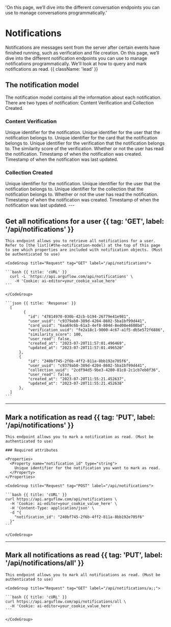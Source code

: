   'On this page, we’ll dive into the different conversation endpoints you can use to manage conversations programmatically.'

# Notifications

Notifications are messages sent from the server after certain events have finished running, such as verification and file creation. On this page, we’ll dive into the different notification endpoints you can use to manage notifications programmatically. We'll look at how to query and mark notifications as read. {{ className: 'lead' }}

## The notification model

The notification model contains all the information about each notification. There are two types of notification: Content Verification and Collection Created. 

### Content Verification

<Properties>
  <Property name="id" type="string">
    Unique identifier for the notification.
  </Property>
  <Property name="user_uuid" type="string">
    Unique identifier for the user that the notification belongs to.
  </Property>
  <Property name="card_uuid" type="string">
    Unique identifier for the card that the notification belongs to.
  </Property>
  <Property name="verification_uuid" type="string">
    Unique identifier for the verification that the notification belongs to.
  </Property>
  <Property name="similarity_score" type="integer">
    The similarity score of the verification.
  </Property>
  <Property name="user_read" type="boolean">
    Whether or not the user has read the notification.
  </Property>
  <Property name="created_at" type="timestamp">
    Timestamp of when the notification was created.
  </Property>
  <Property name="updated_at" type="timestamp">
    Timestamp of when the notification was last updated.
  </Property>
</Properties>


### Collection Created
<Properties>
  <Property name="id" type="string">
    Unique identifier for the notification.
  </Property>
  <Property name="user_uuid" type="string">
    Unique identifier for the user that the notification belongs to.
  </Property>
  <Property name="collection_uuid" type="string">
    Unique identifier for the collection that the notification belongs to.
  </Property>
  <Property name="user_read" type="boolean">
    Whether or not the user has read the notification.
  </Property>
  <Property name="created_at" type="timestamp">
    Timestamp of when the notification was created.
  </Property>
  <Property name="updated_at" type="timestamp">
    Timestamp of when the notification was last updated.
  </Property>
</Properties>
---

## Get all notifications for a user {{ tag: 'GET', label: '/api/notifications' }}

<Row>
  <Col>

    This endpoint allows you to retrieve all notifications for a user. Refer to [the list](#the-notification-model) at the top of this page to see which properties are included with notification objects. (Must be authenticated to use)


  </Col>
  <Col sticky>

    <CodeGroup title="Request" tag="GET" label="/api/notifications">

    ```bash {{ title: 'cURL' }}
      curl -L 'https://api.arguflow.com/api/notifications' \
        -H 'Cookie: ai-editor=your_cookie_value_here'
    ```

    </CodeGroup>

    ```json {{ title: 'Response' }}
      [
            {
              "id": "47814970-030b-42cb-b194-26779e41e981",
              "user_uuid": "c9379ab0-389d-4204-8602-5ba1bf99d441",
              "card_uuid": "6aa69c6b-61a3-4ef8-804d-8ed08e4608bd",
              "verification_uuid": "fe2a18c1-9000-4c67-a1f5-db5e572f6886",
              "similarity_score": 100,
              "user_read": false,
              "created_at": "2023-07-20T11:57:01.496469",
              "updated_at": "2023-07-20T11:57:01.496520"
          },
          {
              "id": "240bf745-2f6b-4ff2-811a-8bb192e705f6",
              "user_uuid": "c9379ab0-389d-4204-8602-5ba1bf99d441",
              "collection_uuid": "2cdf94d5-9be3-4280-81c8-2c1cb7eb8f36",
              "user_read": false,
              "created_at": "2023-07-20T11:55:21.452637",
              "updated_at": "2023-07-20T11:55:21.452638"
          },
      ]
    ```

  </Col>
</Row>

---

## Mark a notification as read {{ tag: 'PUT', label: '/api/notifications' }}

<Row>
  <Col>

    This endpoint allows you to mark a notification as read. (Must be authenticated to use)

    ### Required attributes

    <Properties>
      <Property name="notification_id" type="string">
        Unique identifier for the notification you want to mark as read.
      </Property>
    </Properties>

  </Col>
  <Col sticky>

    <CodeGroup title="Request" tag="POST" label="/api/notifications">

    ```bash {{ title: 'cURL' }}
    curl https://api.arguflow.com/api/notifications \
      -H 'Cookie: ai-editor=your_cookie_value_here' \
      -H 'Content-Type: application/json' \
      -d "{
        "notification_id": "240bf745-2f6b-4ff2-811a-8bb192e705f6"
      }"
    ```

    </CodeGroup>

  </Col>
</Row>

---

## Mark all notifications as read {{ tag: 'PUT', label: '/api/notifications/all' }}

<Row>
  <Col>

    This endpoint allows you to mark all notifications as read. (Must be authenticated to use)

  </Col>
  <Col sticky>

    <CodeGroup title="Request" tag="GET" label="/api/notifications/a;;">

    ```bash {{ title: 'cURL' }}
    curl https://api.arguflow.com/api/notifications/all \
      -H 'Cookie: ai-editor=your_cookie_value_here' 
    ```

    </CodeGroup>

   

  </Col>
</Row>
